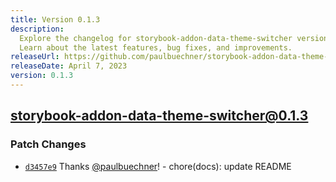 ```yaml
---
title: Version 0.1.3
description:
  Explore the changelog for storybook-addon-data-theme-switcher version 0.1.3.
  Learn about the latest features, bug fixes, and improvements.
releaseUrl: https://github.com/paulbuechner/storybook-addon-data-theme-switcher/releases/tag/v0.1.3
releaseDate: April 7, 2023
version: 0.1.3
---
```


## storybook-addon-data-theme-switcher@0.1.3

### Patch Changes

- [`d3457e9`](https://github.com/paulbuechner/storybook-addon-data-theme-switcher/commit/d3457e9b55e2f152b4198fd4a8c9d4215515ded6)
  Thanks [@paulbuechner](https://github.com/paulbuechner)! - chore(docs): update README

